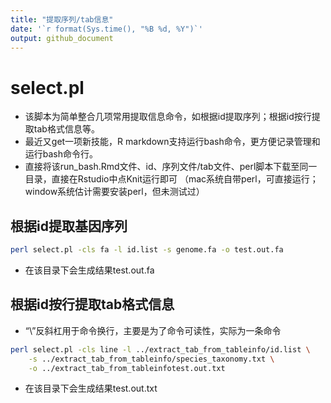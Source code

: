 ```yaml
---
title: "提取序列/tab信息"
date: '`r format(Sys.time(), "%B %d, %Y")`'
output: github_document
---
```



# select.pl

* 该脚本为简单整合几项常用提取信息命令，如根据id提取序列；根据id按行提取tab格式信息等。
* 最近又get一项新技能，R markdown支持运行bash命令，更方便记录管理和运行bash命令行。
* 直接将该run_bash.Rmd文件、id、序列文件/tab文件、perl脚本下载至同一目录，直接在Rstudio中点Knit运行即可 （mac系统自带perl，可直接运行； window系统估计需要安装perl，但未测试过）

## 根据id提取基因序列

```bash
perl select.pl -cls fa -l id.list -s genome.fa -o test.out.fa
```

* 在该目录下会生成结果test.out.fa

## 根据id按行提取tab格式信息

* “\\”反斜杠用于命令换行，主要是为了命令可读性，实际为一条命令
```bash
perl select.pl -cls line -l ../extract_tab_from_tableinfo/id.list \
    -s ../extract_tab_from_tableinfo/species_taxonomy.txt \
    -o ../extract_tab_from_tableinfotest.out.txt
```

* 在该目录下会生成结果test.out.txt

